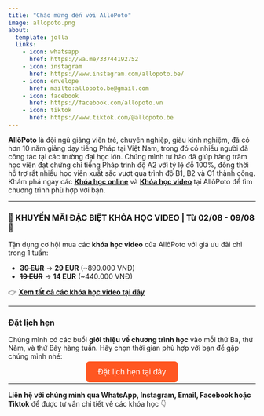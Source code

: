 ```yaml
---
title: "Chào mừng đến với AllôPoto"
image: allopoto.png
about:
  template: jolla
  links:
    - icon: whatsapp
      href: https://wa.me/33744192752
    - icon: instagram
      href: https://www.instagram.com/allopoto.be/
    - icon: envelope
      href: mailto:allopoto.be@gmail.com
    - icon: facebook
      href: https://facebook.com/allopoto.vn
    - icon: tiktok
      href: https://www.tiktok.com/@allopoto.be
---
```


**AllôPoto** là đội ngũ giảng viên trẻ, chuyên nghiệp, giàu kinh nghiệm, đã có hơn 10 năm giảng dạy tiếng Pháp tại Việt Nam, trong đó có nhiều người đã công tác tại các trường đại học lớn. Chúng mình tự hào đã giúp hàng trăm học viên đạt chứng chỉ tiếng Pháp trình độ A2 với tỷ lệ đỗ 100%, đồng thời hỗ trợ rất nhiều học viên xuất sắc vượt qua trình độ B1, B2 và C1 thành công.\
Khám phá ngay các [**Khóa học online**](courses.qmd) và [**Khóa học video**](courses-video.qmd) tại AllôPoto để tìm chương trình phù hợp với bạn.\

---

### 🎉 KHUYẾN MÃI ĐẶC BIỆT KHÓA HỌC VIDEO | Từ 02/08 - 09/08 🎉

Tận dụng cơ hội mua các **khóa học video** của AllôPoto với giá ưu đãi chỉ trong 1 tuần:

- ~~**39 EUR**~~ → **29 EUR** (~890.000 VNĐ)  
- ~~**19 EUR**~~ → **14 EUR** (~440.000 VNĐ)

👉 [**Xem tất cả các khóa học video tại đây**](courses-video.qmd)

---

### Đặt lịch hẹn

Chúng mình có các buổi **giới thiệu về chương trình học** vào mỗi thứ Ba, thứ Năm, và thứ Bảy hàng tuần. Hãy chọn thời gian phù hợp với bạn để gặp chúng mình nhé:

<div style="text-align: center;">
  <a href="https://zcal.co/allopoto/intro" target="_blank" style="padding: 12px 24px; background-color: #ff5722; color: white; text-decoration: none; border-radius: 6px; font-size: 1.1em;">Đặt lịch hẹn tại đây</a>
</div>

---

**Liên hệ với chúng mình qua WhatsApp, Instagram, Email, Facebook hoặc Tiktok** để được tư vấn chi tiết về các khóa học 👇
